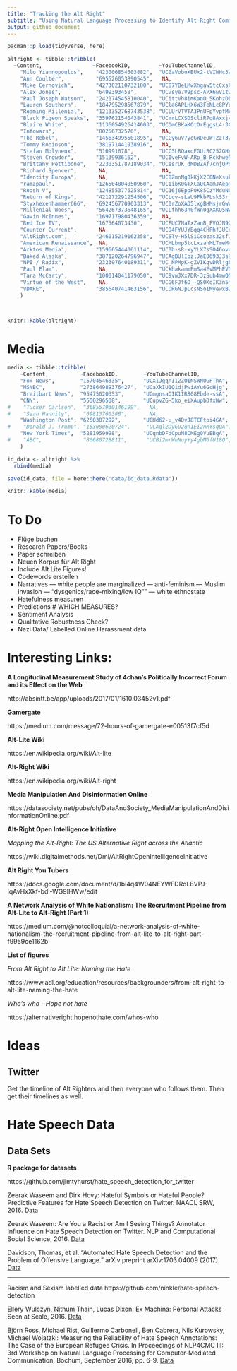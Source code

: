 ```yaml
---
title: "Tracking the Alt Right"
subtitle: "Using Natural Language Processing to Identify Alt Right Commentary on Social Media"
output: github_document
---
```


```r
pacman::p_load(tidyverse, here)

altright <- tibble::tribble(
  ~Content,                ~FacebookID,         ~YouTubeChannelID,          ~TwitterID,         ~short,
    "Milo Yiannopoulos",    "423006854503882",  "UC0aVoboXBUx2-tVIWHc3W2Q",  NA,                  "milo",
    "Ann Coulter",          "695526053890545",   NA,                        "196168350",          "anncoulter",    
    "Mike Cernovich",       "427302110732180",  "UC87YBeLMwXhgaw5tcCxsXgQ", "358545917",          "cernovich",
    "Alex Jones",           "6499393458",       "UCvsye7V9psc-APX6wV1twLg", "109065990",          "alexjones",
    "Paul Joseph Watson",   "242174545810040",  "UCittVh8imKanO_5KohzDbpg", "18643437",           "pjw",
    "Lauren Southern",      "184795298567879",  "UCla6APLHX6W3FeNLc8PYuvg", "164070785",          "lauren",
    "Roaming Millenial",    "1213352768743538", "UCLUrVTVTA3PnUFpYvpfMcpg", "770619360062898176", "roaming",
    "Black Pigeon Speaks",  "359762154043841",  "UCmrLCXSDScliR7q8AxxjvXg", "711535251835629568", "bps",
    "Blaire White",         "1136054926414603", "UCDmCBKaKOtOrEqgsL4-3C8Q", "4316769252",         "blaire_white",
    "Infowars",             "80256732576",       NA,                        "14505245",           "infowars",
    "The Rebel",            "145634995501895",  "UCGy6uV7yqGWDeUWTZzT3ZEg", "3018960919",         "rebelmedia",
    "Tommy Robinson",       "381971441938916",   NA,                        "374712154",          "robinson",
    "Stefan Molyneux",      "510991678",        "UCC3L8QaxqEGUiBC252GHy3w", "313038011",          "molymeme",
    "Steven Crowder",       "15139936162",      "UCIveFvW-ARp_B_RckhweNJw", "19091173",           "crowder",
    "Brittany Pettibone",   "2230351787189034", "UCesrUK_dMDBZAf7cnjQPdgQ", "274316654",          "pettibone",
    "Richard Spencer",       NA,                 NA,                        "402181258",          "richardspencer",
    "Identity Europa",       NA,                "UC8ZmnNg0kKjX2C0NeXsukXg", "3012158891",         "europa",
    "ramzpaul",             "126504804050960",  "UCIibK0GTXCaQCAamJAepm1g", "53979469",           "ramzpaul",
    "Roosh V",              "124855377625814",  "UC16j6EppP0K85CzYMduNCqw", "14458643",           "roosh",
    "Return of Kings",      "421272291254506",  "UCLcv-sLaU9FkbPLskS3r_2g", "872606893",          "returnofkings",
    "Styxhexenhammer666",   "692456770903313",  "UC0rZoXAD5lxgBHMsjrGwWWQ", "807812802761158656", "styxenhammer",
    "Millenial Woes",       "564267373648165",  "UCLfhh63n0fWn0gXXKQ5NWvw", "2463171746",         "mw",
    "Gavin McInnes",        "169717980436359",   NA,                        "147580943",          "gavin",
    "Red Ice TV",           "167364073430",     "UCFUC7NaTxZanB_FVOJN92eg", "52352820",           "redicetv",
    "Counter Current",       NA,                "UC94FYUJYBqq4CHPhfJUCxDw", "154891961",          "countercurrent",
    "AltRight.com",         "246015219162358",  "UCSTy-H5lSiCcozas32sfJlQ",  NA,                  "altright",
    "American Renaissance",  NA,                "UCMLbmp5tcLxzahMLTmeM4lg",  NA,                  "americanrenaissance",
    "Arktos Media",         "159665444061114",  "UC0h-sR-xyYLX7sSO46ovo2A", "230450929",          "arktosmedia",
    "Baked Alaska",         "387120264796947",  "UCAgBUlIpzlJaE0693J3s97w",  NA,                  "bakedalaska",
    "NPI / Radix",          "232397640189311",  "UC_NPMpK-gZVIKqvDRljgbBA",  NA,                  "NPIRadix",
    "Paul Elam",             NA,                "UCkhakammPmSa4EvMPhEVN-g",   "229383772",        "pauleam",
    "Tara McCarty",         "100014041179050",  "UC9vwJXx7DR-3zSub4mwQNFg", "3412642223",         "tara",
    "Virtue of the West",    NA,                "UCG6FJf6O_-QS0KoIK3n5fiA",  NA,                  "virtueofthewest",
    "VDARE",                "385640741463156",  "UCORGNJpLcsNSoIMyewxBZTw", "27522964",           "vdare"
    )



knitr::kable(altright)
```

# Media 

```r
media <- tibble::tribble(
    ~Content,          ~FacebookID,        ~YouTubeChannelID,             ~TwitterID,  ~short,
    "Fox News",        "15704546335",      "UCXIJgqnII2ZOINSWNOGFThA",     NA,          "foxnews",
    "MSNBC",           "273864989376427",  "UCaXkIU1QidjPwiAYu6GcHjg",    "196168350",  "msnbc",
    "Breitbart News",  "95475020353",      "UCmgnsaQIK1IR808Ebde-ssA",    "358545917",  "breitbart",
    "CNN",             "5550296508",       "UCupvZG-5ko_eiXAupbDfxWw",    "358545917",  "cnn",
#    "Tucker Carlson",  "368557930146199",   NA,                           "22703645",  "tucker"
#    "Sean Hannity",    "69813760388",       NA,                           "41634520",  "hannity"
    "Washington Post", "6250307292",       "UCHd62-u_v4DvJ8TCFtpi4GA",    "2467791",    "wapo",
#    "Donald J. Trump", "153080620724",     "UCAql2DyGU2un1Ei2nMYsqOA",    "25073877",  "djt"
    "New York Times",  "5281959998",       "UCqnbDFdCpuN8CMEg0VuEBqA",    "807095",      "nyt"
#    "ABC",             "86680728811",      "UCBi2mrWuNuyYy4gbM6fU18Q",    "2768501"    "abc"
    )

id_data <- altright %>% 
  rbind(media)

save(id_data, file = here::here("data/id_data.Rdata"))

knitr::kable(media)
```


# To Do 


- Flüge buchen
- Research Papers/Books
- Paper schreiben
- Neuen Korpus für Alt Right
- Include Alt Lite Figures!
- Codewords erstellen 
- Narratives
--- white people are marginalized
--- anti-feminism
--- Muslim invasion
--- "dysgenics/race-mixing/low IQ""
--- white ethnostate
- Hatefulness measuren
- Predictions # WHICH MEASURES?
- Sentiment Analysis
- Qualitative Robustness Check?
- Nazi Data/ Labelled Online Harassment data

# Interesting Links:

**A Longitudinal Measurement Study of 4chan's Politically Incorrect Forum and its Effect on the Web**

http://absintt.be/app/uploads/2017/01/1610.03452v1.pdf

**Gamergate**

https://medium.com/message/72-hours-of-gamergate-e00513f7cf5d

**Alt-Lite Wiki**

https://en.wikipedia.org/wiki/Alt-lite

**Alt-Right Wiki**

https://en.wikipedia.org/wiki/Alt-right

**Media Manipulation And Disinformation Online**

https://datasociety.net/pubs/oh/DataAndSociety_MediaManipulationAndDisinformationOnline.pdf

**Alt-Right Open Intelligence Initiative**

*Mapping the Alt-Right: The US Alternative Right across the Atlantic*

https://wiki.digitalmethods.net/Dmi/AltRightOpenIntelligenceInitiative

**Alt Right You Tubers**

https://docs.google.com/document/d/1bi4q4W04NEYWFDRoL8VPJ-IqAvHxXkf-bdl-WG9IHWw/edit

**A Network Analysis of White Nationalism: The Recruitment Pipeline from Alt-Lite to Alt-Right (Part 1)**

https://medium.com/@notcolloquial/a-network-analysis-of-white-nationalism-the-recruitment-pipeline-from-alt-lite-to-alt-right-part-f9959ce1162b


**List of figures**

*From Alt Right to Alt Lite: Naming the Hate*

https://www.adl.org/education/resources/backgrounders/from-alt-right-to-alt-lite-naming-the-hate

*Who's who - Hope not hate*

https://alternativeright.hopenothate.com/whos-who

# Ideas

## Twitter

Get the timeline of Alt Righters and then everyone who follows them. Then get their timelines as well.

# Hate Speech Data

## Data Sets

**R package for datasets**

https://github.com/jimtyhurst/hate_speech_detection_for_twitter

Zeerak Waseem and Dirk Hovy: Hateful Symbols or Hateful People? Predictive Features for Hate Speech Detection on Twitter. NAACL SRW, 2016. [Data](https://github.com/zeerakw/hatespeech)

Zeerak Waseem: Are You a Racist or Am I Seeing Things? Annotator Influence on Hate Speech Detection on Twitter. NLP and Computational Social Science, 2016. [Data](https://github.com/zeerakw/hatespeech)

Davidson, Thomas, et al. "Automated Hate Speech Detection and the Problem of Offensive Language." arXiv preprint arXiv:1703.04009 (2017). [Data](https://github.com/t-davidson/hate-speech-and-offensive-language)

--------------------------------------------------------------------------------------

Racism and Sexism labelled data
https://github.com/ninkle/hate-speech-detection

Ellery Wulczyn, Nithum Thain, Lucas Dixon: Ex Machina: Personal Attacks Seen at Scale, 2016. [Data](https://figshare.com/articles/Wikipedia_Detox_Data/4054689)
 
Björn Ross, Michael Rist, Guillermo Carbonell, Ben Cabrera, Nils Kurowsky, Michael Wojatzki: Measuring the Reliability of Hate Speech Annotations: The Case of the European Refugee Crisis. In Proceedings of NLP4CMC III: 3rd Workshop on Natural Language Processing for Computer-Mediated Communication, Bochum, September 2016, pp. 6-9. [Data](https://github.com/UCSM-DUE/IWG_hatespeech_public?files=1)
 
